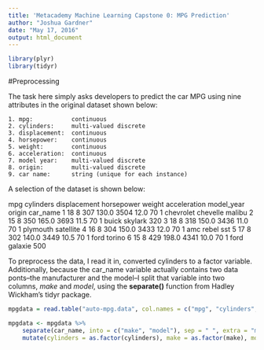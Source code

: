 ```yaml
---
title: 'Metacademy Machine Learning Capstone 0: MPG Prediction'
author: "Joshua Gardner"
date: "May 17, 2016"
output: html_document
---
```


```r
library(plyr)
library(tidyr)
```

#Preprocessing

The task here simply asks developers to predict the car MPG using nine attributes in the original dataset shown below:

    1. mpg:           continuous
    2. cylinders:     multi-valued discrete
    3. displacement:  continuous
    4. horsepower:    continuous
    5. weight:        continuous
    6. acceleration:  continuous
    7. model year:    multi-valued discrete
    8. origin:        multi-valued discrete
    9. car name:      string (unique for each instance)

A selection of the dataset is shown below:

  mpg cylinders displacement horsepower weight acceleration model_year origin                  car_name
1  18         8          307      130.0   3504         12.0         70      1 chevrolet chevelle malibu
2  15         8          350      165.0   3693         11.5         70      1         buick skylark 320
3  18         8          318      150.0   3436         11.0         70      1        plymouth satellite
4  16         8          304      150.0   3433         12.0         70      1             amc rebel sst
5  17         8          302      140.0   3449         10.5         70      1               ford torino
6  15         8          429      198.0   4341         10.0         70      1          ford galaxie 500

To preprocess the data, I read it in, converted cylinders to a factor variable. Additionally, because the car_name variable actually contains two data ponts--the manufacturer and the model--I split that variable into two columns, *make* and *model*, using the **separate()** function from Hadley Wickham's tidyr package.
    
```r
mpgdata = read.table("auto-mpg.data", col.names = c("mpg", "cylinders", "displacement", "horsepower", "weight", "acceleration", "model_year", "origin", "car_name"), na.strings = "?")

mpgdata <- mpgdata %>%
    separate(car_name, into = c("make", "model"), sep = " ", extra = "merge") %>%
    mutate(cylinders = as.factor(cylinders), make = as.factor(make), model = as.factor(model))

```

